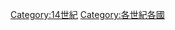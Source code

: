{{Commonscat|14th century by country}}

[[Category:14世紀|Category:14世紀]]
[[Category:各世紀各國|Category:各世紀各國]]
